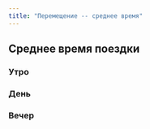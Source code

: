 ```yaml
---
title: "Перемещение -- среднее время"
---
```


## Среднее время поездки

### Утро

### День

### Вечер 